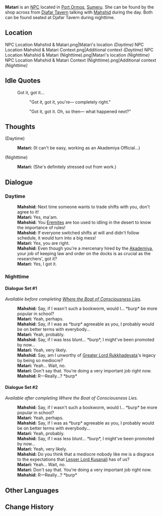 {{Meta
<!-- Remove this template after adding the missing info -->
|missing_NPC_profile  = yes
}}
{{Character Infobox
|type             = NPC <!-- NPC, Quest NPC, or Event NPC -->
|image            = NPC Matari.png
|realname         = <!-- Optional, if different from in-game name -->
|deceased         = <!-- Past (for deceased prior to events of the game) or free response -->
|region           = Sumeru
|location         = <!-- Where the character appears, if different from Region -->
|affiliation      = The Eremites
|title            = Eremite Mercenary

|ancestry         = <!-- Clan/family -->
|father           = 
|mother           = 
|spouse           = 
|sibling          = 
|child            = 
|relative         = 

|voiceEN          = 
|voiceCN          = 
|voiceJP          = 
|dialoguereward   = 
}}
'''Matari''' is an [[NPC]] located in [[Port Ormos]], [[Sumeru]]. She can be found by the shop across from [[Djafar Tavern]] talking with [[Mahshid]] during the day. Both can be found seated at Djafar Tavern during nighttime.
<!-- is a quest/event-exclusive NPC that appears in the [[(Chapter)]] Act I: [[(Quest)]].

Following a certain dialogue branch for the first time gives the player AMOUNT_AS_WORD [[Item]].<!-- Only needed for NPCs that give items -->

==Location==
<gallery>
NPC Location Mahshid & Matari.png|Matari's location ''(Daytime)''
NPC Location Mahshid & Matari Context.png|Additional context ''(Daytime)''
NPC Location Mahshid & Matari (Nighttime).png|Matari's location ''(Nighttime)''
NPC Location Mahshid & Matari Context (Nighttime).png|Additional context ''(Nighttime)''
</gallery>
<!--
==Profile==
Detailed story/lore information goes here.
''(To be added.)''

===Personality===
''(To be added.)''

===Appearance===
Keep appearance section short and concise. Limit to 2 paragraphs with 3-4 sentences each.
''(To be added.)''

==Quests and Events==
{{Quests and Events}}
-->
==Idle Quotes==
{{Dialogue start}}
: {{DIcon|Idle}} Got it, got it...
:: {{A|VO Matari 01.ogg}} "Got it, got it, you're&mdash; completely right."
:: {{A|VO Matari 02.ogg}} "Got it, got it. Oh, so then&mdash; what happened next?"
{{Dialogue end}}

==Thoughts==
{{All Schemes to Know Explanation|name=Matari}}
{{Dialogue start}}
;(Daytime)
:{{A|VO Matari All Schemes to Know 01.ogg}} '''Matari:''' (It can't be easy, working as an Akademiya Official...)

;(Nighttime)
:{{A|VO Matari All Schemes to Know 02.ogg}} '''Matari:''' (She's definitely stressed out from work.)
{{Dialogue end}}

==Dialogue==
===Daytime===
{{Dialogue start}}
:'''Mahshid:''' Next time someone wants to trade shifts with you, don't agree to it!
:'''Matari:''' Yes, ma'am.
:'''Mahshid:''' You [[Eremites]] are too used to idling in the desert to know the importance of rules!
:'''Mahshid:''' If everyone switched shifts at will and didn't follow schedule, it would turn into a big mess!
:'''Matari:''' Yes, you are right.
:'''Mahshid:''' Even though you're a mercenary hired by the [[Akademiya]], your job of keeping law and order on the docks is as crucial as the researchers', got it?
:'''Matari:''' Yes, I got it.
{{Dialogue end}}

===Nighttime===
====Dialogue Set #1====
''Available before completing [[Where the Boat of Consciousness Lies]].''
{{Dialogue start}}
:'''Mahshid:''' Say, if I wasn't such a bookworm, would I... *burp* be more popular in school?
:'''Matari:''' Yeah, perhaps.
:'''Mahshid:''' Say, if I was as *burp* agreeable as you, I probably would be on better terms with everybody...
:'''Matari:''' Yeah, probably.
:'''Mahshid:''' Say, if I was less blunt... *burp*, I might've been promoted by now...
:'''Matari:''' Yeah, very likely.
:'''Mahshid:''' Say, am I unworthy of [[Greater Lord Rukkhadevata]]'s legacy by being so mediocre?
:'''Matari:''' Yeah... Wait, no.
:'''Matari:''' Don't say that. You're doing a very important job right now.
:'''Mahshid:''' R&mdash;Really...? *burp*
{{Dialogue end}}

====Dialogue Set #2====
''Available after completing Where the Boat of Consciousness Lies.''
{{Dialogue start}}
:'''Mahshid:''' Say, if I wasn't such a bookworm, would I... *burp* be more popular in school?
:'''Matari:''' Yeah, perhaps.
:'''Mahshid:''' Say, if I was as *burp* agreeable as you, I probably would be on better terms with everybody...
:'''Matari:''' Yeah, probably.
:'''Mahshid:''' Say, if I was less blunt... *burp*, I might've been promoted by now...
:'''Matari:''' Yeah, very likely.
:'''Mahshid:''' Do you think that a mediocre nobody like me is a disgrace to the expectations that [[Lesser Lord Kusanali]] has of us?
:'''Matari:''' Yeah... Wait, no.
:'''Matari:''' Don't say that. You're doing a very important job right now.
:'''Mahshid:''' R&mdash;Really...? *burp*
{{Dialogue end}}
<!--
==Event Dialogue==
===Event Name===
{{Dialogue start}}
:'''{{subst:PAGENAME}}:'''
{{Dialogue end}}

==Trivia==
* 
-->
==Other Languages==
{{Other Languages
|default_hidden = 1
|en      = Matari
|zhs     = 玛塔莉
|zhs_rm  = Mǎtǎlì
|zht     = 瑪塔莉
|zht_rm  = Mǎtǎlì
|ja      = マタリ
|ja_rm   = Matari
|ko      = 마타리
|ko_rm   = Matari
|es      = Matari
|fr      = Matari
|ru      = Матари
|th      = Matari
|vi      = Matari
|de      = Matari
|id      = Matari
|pt      = Matari
|tr      = Matari
|it      = Matari
}}

==Change History==
{{Change History|3.0}}
<!--
==References==
{{Reflist}}
-->
